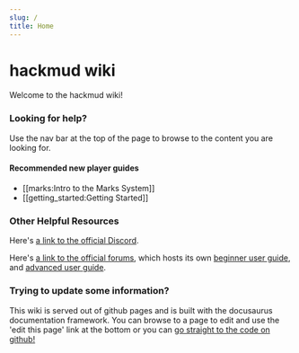 ```yaml
---
slug: /
title: Home
---
```


# hackmud wiki

Welcome to the hackmud wiki!

### Looking for help?

Use the nav bar at the top of the page to browse to the content you are looking for.

#### Recommended new player guides

- [[marks:Intro to the Marks System]]
- [[getting_started:Getting Started]]

### Other Helpful Resources

Here's [a link to the official Discord](https://discord.gg/HtSdWsT).

Here's [a link to the official forums](https://www.hackmud.com/forums), which hosts its own [beginner user guide](https://www.hackmud.com/forums/new_players/new_player_guides___reference), and [advanced user guide](https://www.hackmud.com/forums/general_discussion/reference___guides).

### Trying to update some information?

This wiki is served out of github pages and is built with the docusaurus documentation framework. You can browse to a page to edit and use the 'edit this page' link at the bottom or you can [go straight to the code on github!](https://github.com/comcode-org/hackmud_wiki/)
